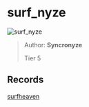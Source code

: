 
# surf_nyze

![surf_nyze](https://raw.githubusercontent.com/Sayt123/SurfMapPics/Maps-and-bonuses/csgo/surf_nyze.jpg)

> Author: **Syncronyze**
>
> Tier 5

## Records

[surfheaven](https://surfheaven.eu/map/surf_nyze)
